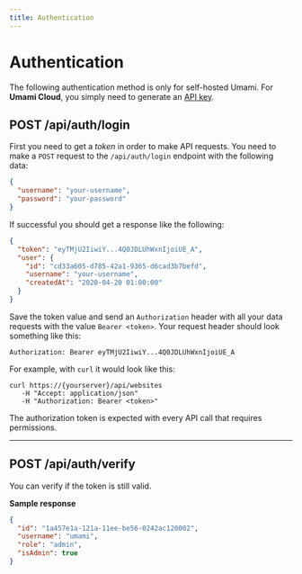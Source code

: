 ```yaml
---
title: Authentication
---
```


# Authentication

The following authentication method is only for self-hosted Umami. For **Umami Cloud**, you simply
need to generate an [API key](/docs/cloud/api-key).

## POST /api/auth/login

First you need to get a _token_ in order to make API requests. You need to make a
`POST` request to the `/api/auth/login` endpoint with the following data:

```json
{
  "username": "your-username",
  "password": "your-password"
}
```

If successful you should get a response like the following:

```json
{
  "token": "eyTMjU2IiwiY...4Q0JDLUhWxnIjoiUE_A",
  "user": {
    "id": "cd33a605-d785-42a1-9365-d6cad3b7befd",
    "username": "your-username",
    "createdAt": "2020-04-20 01:00:00"
  }
}
```

Save the token value and send an `Authorization` header with all your data requests with the value `Bearer <token>`. Your request header should look something like this:

```http request
Authorization: Bearer eyTMjU2IiwiY...4Q0JDLUhWxnIjoiUE_A
```

For example, with `curl` it would look like this:

```shell
curl https://{yourserver}/api/websites
   -H "Accept: application/json"
   -H "Authorization: Bearer <token>"
```

The authorization token is expected with every API call that requires permissions.

---

## POST /api/auth/verify

You can verify if the token is still valid.

**Sample response**

```json
{
  "id": "1a457e1a-121a-11ee-be56-0242ac120002",
  "username": "umami",
  "role": "admin",
  "isAdmin": true
}
```
